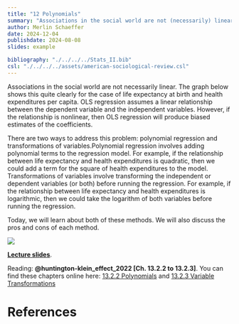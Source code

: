 ```yaml
---
title: "12 Polynomials"
summary: "Associations in the social world are not (necessarily) linear. Today you learn two ways to do so: polynomial regression and transformations of variables before running a regression."
author: Merlin Schaeffer
date: 2024-12-04
publishdate: 2024-08-08
slides: example

bibliography: "./../../../Stats_II.bib"
csl: "./../../../assets/american-sociological-review.csl"
---
```


Associations in the social world are not necessarily linear. The graph below shows this quite clearly for the case of life expectancy at birth and health expenditures per capita. OLS regression assumes a linear relationship between the dependent variable and the independent variables. However, if the relationship is nonlinear, then OLS regression will produce biased estimates of the coefficients.

There are two ways to address this problem: polynomial regression and transformations of variables.Polynomial regression involves adding polynomial terms to the regression model. For example, if the relationship between life expectancy and health expenditures is quadratic, then we could add a term for the square of health expenditures to the model. Transformations of variables involve transforming the independent or dependent variables (or both) before running the regression. For example, if the relationship between life expectancy and health expenditures is logarithmic, then we could take the logarithm of both variables before running the regression.

Today, we will learn about both of these methods. We will also discuss the pros and cons of each method.

![](/Lectures/12-Polynomials/12-Polys_files/figure-html/LifeExp4-1.png)

[**Lecture slides**](/Lectures/12-Polynomials/12-Polys.html).

Reading: **@huntington-klein_effect_2022[Ch. 13.2.2 to 13.2.3]**. You can find these chapters online here:  [13.2.2 Polynomials](https://theeffectbook.net/ch-StatisticalAdjustment.html#polynomials) and [13.2.3 Variable Transformations](https://theeffectbook.net/ch-StatisticalAdjustment.html#variable-transformations)

# References
